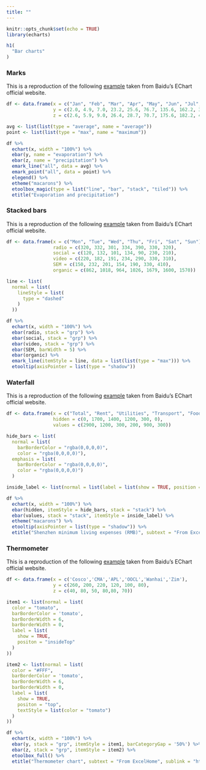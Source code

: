 ```yaml
---
title: ""
---
```


```r
knitr::opts_chunk$set(echo = TRUE)
library(echarts)
```

<main>
<div class = "container">

```r
h1(
  "Bar charts"
)
```

### Marks

This is a reproduction of the following [example](http://echarts.baidu.com/echarts2/doc/example/bar1.html#-en) taken from Baidu's EChart official website.

```r
df <- data.frame(x = c("Jan", "Feb", "Mar", "Apr", "May", "Jun", "Jul", "Aug", "Sep", "Oct", "Nov", "Dec"),
                 y = c(2.0, 4.9, 7.0, 23.2, 25.6, 76.7, 135.6, 162.2, 32.6, 20.0, 6.4, 3.3),
                 z = c(2.6, 5.9, 9.0, 26.4, 28.7, 70.7, 175.6, 182.2, 48.7, 18.8, 6.0, 2.3))

avg <- list(list(type = "average", name = "average"))
point <- list(list(type = "max", name = "maximum"))

df %>% 
  echart(x, width = "100%") %>% 
  ebar(y, name = "evaporation") %>% 
  ebar(z, name = "precipitation") %>% 
  emark_line("all", data = avg) %>% 
  emark_point("all", data = point) %>% 
  elegend() %>% 
  etheme("macarons") %>% 
  etoolbox_magic(type = list("line", "bar", "stack", "tiled")) %>% 
  etitle("Evaporation and precipitation")
```

### Stacked bars

This is a reproduction of the following [example](http://echarts.baidu.com/echarts2/doc/example/bar2.html#-en) taken from Baidu's EChart official website.

```r
df <- data.frame(x = c("Mon", "Tue", "Wed", "Thu", "Fri", "Sat", "Sun"),
                 radio = c(320, 332, 301, 334, 390, 330, 320),
                 social = c(120, 132, 101, 134, 90, 230, 210),
                 video = c(220, 182, 191, 234, 290, 330, 310),
                 SEM = c(150, 232, 201, 154, 190, 330, 410),
                 organic = c(862, 1018, 964, 1026, 1679, 1600, 1570)) 

line <- list(
  normal = list(
    lineStyle = list(
      type = "dashed"
    )
  ))

df %>% 
  echart(x, width = "100%") %>% 
  ebar(radio, stack = "grp") %>% 
  ebar(social, stack = "grp") %>% 
  ebar(video, stack = "grp") %>% 
  ebar(SEM, barWidth = 5) %>% 
  ebar(organic) %>% 
  emark_line(itemStyle = line, data = list(list(type = "max"))) %>% 
  etooltip(axisPointer = list(type = "shadow"))
```

### Waterfall

This is a reproduction of the following [example](http://echarts.baidu.com/echarts2/doc/example/bar7.html#-en) taken from Baidu's EChart official website.

```r
df <- data.frame(x = c("Total", "Rent", "Utilities", "Transport", "Food costs", "Misc"),
                 hidden = c(0, 1700, 1400, 1200, 300, 0),
                 values = c(2900, 1200, 300, 200, 900, 300))

hide_bars <- list(
  normal = list(
    barBorderColor = "rgba(0,0,0,0)",
    color = "rgba(0,0,0,0)"),
  emphasis = list(
    barBorderColor = "rgba(0,0,0,0)",
    color = "rgba(0,0,0,0)")
  )

inside_label <- list(normal = list(label = list(show = TRUE, position = "inside")))

df %>% 
  echart(x, width = "100%") %>% 
  ebar(hidden, itemStyle = hide_bars, stack = "stack") %>% 
  ebar(values, stack = "stack", itemStyle = inside_label) %>% 
  etheme("macarons") %>% 
  etooltip(axisPointer = list(type = "shadow")) %>% 
  etitle("Shenzhen minimum living expenses (RMB)", subtext = "From ExcelHome", sublink = "http://e.weibo.com/1341556070/AjQH99che")
```

### Thermometer

This is a reproduction of the following [example](http://echarts.baidu.com/echarts2/doc/example/bar10.html#-en) taken from Baidu's EChart official website.

```r
df <- data.frame(x = c('Cosco','CMA','APL','OOCL','Wanhai','Zim'),
                 y = c(260, 200, 220, 120, 100, 80),
                 z = c(40, 80, 50, 80,80, 70))

item1 <- list(normal = list(
  color = "tomato",
  barBorderColor = 'tomato',
  barBorderWidth = 6,
  barBorderWidth = 0,
  label = list(
    show = TRUE,
    positon = "insideTop"
  )
))

item2 <- list(normal = list(
  color = "#FFF",
  barBorderColor = 'tomato',
  barBorderWidth = 6,
  barBorderWidth = 0,
  label = list(
    show = TRUE,
    positon = "top",
    textStyle = list(color = "tomato")
  )
))

df %>% 
  echart(x, width = "100%") %>% 
  ebar(y, stack = "grp", itemStyle = item1, barCategoryGap = '50%') %>% 
  ebar(z, stack = "grp", itemStyle = item2) %>% 
  etoolbox_full() %>% 
  etitle("Thermometer chart", subtext = "From ExcelHome", sublink = "http://e.weibo.com/1341556070/AizJXrAEa")
```

</div>
</main>